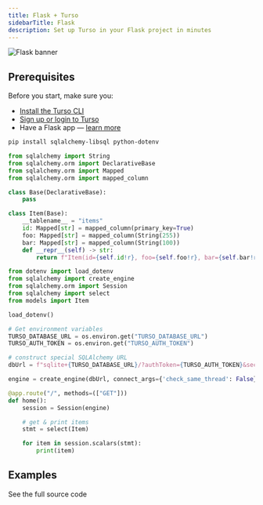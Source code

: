 ```yaml
---
title: Flask + Turso
sidebarTitle: Flask
description: Set up Turso in your Flask project in minutes
---
```


![Flask banner](/images/guides/flask-banner.png)

## Prerequisites

Before you start, make sure you:

- [Install the Turso CLI](/cli/installation)
- [Sign up or login to Turso](/cli/authentication#signup)
- Have a Flask app &mdash; [learn more](https://flask.palletsprojects.com/en/3.0.x/installation/#create-an-environment)

<Steps>

<Step title="Install the libSQL dialect">

```bash
pip install sqlalchemy-libsql python-dotenv
```

</Step>

<Step title="Retrieve database credentials">

<Snippet file="retrieve-database-credentials.mdx" />

</Step>

<Step title="Create database models">

```python models.py
from sqlalchemy import String
from sqlalchemy.orm import DeclarativeBase
from sqlalchemy.orm import Mapped
from sqlalchemy.orm import mapped_column

class Base(DeclarativeBase):
    pass

class Item(Base):
    __tablename__ = "items"
    id: Mapped[str] = mapped_column(primary_key=True)
    foo: Mapped[str] = mapped_column(String(255))
    bar: Mapped[str] = mapped_column(String(100))
    def __repr__(self) -> str:
        return f"Item(id={self.id!r}, foo={self.foo!r}, bar={self.bar!r})"
```

</Step>

<Step title="Query">

```python
from dotenv import load_dotenv
from sqlalchemy import create_engine
from sqlalchemy.orm import Session
from sqlalchemy import select
from models import Item

load_dotenv()

# Get environment variables
TURSO_DATABASE_URL = os.environ.get("TURSO_DATABASE_URL")
TURSO_AUTH_TOKEN = os.environ.get("TURSO_AUTH_TOKEN")

# construct special SQLAlchemy URL
dbUrl = f"sqlite+{TURSO_DATABASE_URL}/?authToken={TURSO_AUTH_TOKEN}&secure=true"

engine = create_engine(dbUrl, connect_args={'check_same_thread': False}, echo=True)

@app.route("/", methods=(["GET"]))
def home():
    session = Session(engine)

    # get & print items
    stmt = select(Item)

    for item in session.scalars(stmt):
        print(item)
```

</Step>

</Steps>

## Examples

<CardGroup cols={2}>
  <Card
    title="Social App"
    icon="github"
    href="https://github.com/turso-extended/app-find-me-on-python-htmx/tree/master"
  >
    See the full source code
  </Card>
</CardGroup>
